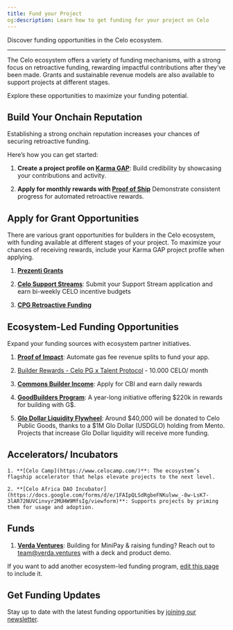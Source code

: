 ```yaml
---
title: Fund your Project
og:description: Learn how to get funding for your project on Celo
---
```



Discover funding opportunities in the Celo ecosystem.

---

The Celo ecosystem offers a variety of funding mechanisms, with a strong focus on retroactive funding, rewarding impactful contributions after they’ve been made. Grants and sustainable revenue models are also available to support projects at different stages.

Explore these opportunities to maximize your funding potential.

## Build Your Onchain Reputation

Establishing a strong onchain reputation increases your chances of securing retroactive funding.

Here’s how you can get started:
  
 1. **Create a project profile on [Karma GAP](https://docs.gap.karmahq.xyz/how-to-guides/integrations/celo-proof-of-ship)**: Build credibility by showcasing your contributions and activity.

 1. **Apply for monthly rewards with [Proof of Ship](https://celo-devs.beehiiv.com/subscribe)** Demonstrate consistent progress for automated retroactive rewards.

## Apply for Grant Opportunities

There are various grant opportunities for builders in the Celo ecosystem, with funding available at different stages of your project. To maximize your chances of receiving rewards, include your Karma GAP project profile when applying.

 1. **[Prezenti Grants](https://www.prezenti.xyz/)**

 2. **[Celo Support Streams](https://www.celopg.eco/programs)**: Submit your Support Stream application and earn bi-weekly CELO incentive budgets

 3. **[CPG Retroactive Funding](https://www.celopg.eco/programs)**

## Ecosystem-Led Funding Opportunities

Expand your funding sources with ecosystem partner initiatives.

   1. **[Proof of Impact](https://www.divvi.xyz/)**: Automate gas fee revenue splits to fund your app.

   2.  [Builder Rewards - Celo PG x Talent Protocol](https://www.celopg.eco/programs) - 10.000 CELO/ month

   3. **[Commons Builder Income](https://www.commonsprotocol.xyz/)**: Apply for CBI and earn daily rewards

   4. **[GoodBuilders Program](https://gooddollar.notion.site/GoodBuilders-Program-1a6f258232f080fea8a6e3760bb8f53d)**: A year-long initiative offering \$220k in rewards for building with G$.

   5. **[Glo Dollar Liquidity Flywheel](https://www.glodollar.org/articles/glo-dollar-and-celo-public-goods)**: Around $40,000 will be donated to Celo Public Goods, thanks to a $1M Glo Dollar (USDGLO) holding from Mento. Projects that increase Glo Dollar liquidity will receive more funding.

## Accelerators/ Incubators

    1. **[Celo Camp](https://www.celocamp.com/)**: The ecosystem’s flagship accelerator that helps elevate projects to the next level.

    2. **[Celo Africa DAO Incubator](https://docs.google.com/forms/d/e/1FAIpQLSdRgbeFNKulww_-8w-LsK7-3lAR72NUVCinvyr2MUHW9MfsIg/viewform)**: Supports projects by priming them for usage and adoption.

## Funds

   1. **[Verda Ventures](https://verda.ventures/)**: Building for MiniPay & raising funding? Reach out to [team@verda.ventures](mailto:team@verda.ventures) with a deck and product demo.

If you want to add another ecosystem-led funding program, [edit this page](https://github.com/celo-org/docs/edit/main/docs/build/fund-your-project.md) to include it.

## Get Funding Updates

Stay up to date with the latest funding opportunities by [joining our newsletter](https://embeds.beehiiv.com/eeadfef4-2f0c-45ce-801c-b920827d5cd2).